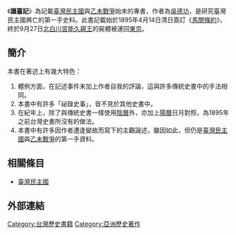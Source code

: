 {{Min-nan
| title     = 讓臺記
| choan-han = 讓臺記
| choan-lo  = Jiōng-tâi-kì
}}
《'''讓臺記'''》為記載[[臺灣民主國|臺灣民主國]]與[[乙未戰爭|乙未戰爭]]始末的專書，作者為[[吳德功|吳德功]]，是研究臺灣民主國興亡的第一手史料。此書記載始於1895年4月14日清日簽訂《[[馬關條約|馬關條約]]》，終於9月27日[[北白川宮能久|北白川宮能久]][[親王|親王]]的屍體被運回[[東京|東京]]。

== 簡介 ==
本書在著述上有幾大特色：
#體例方面，在記述事件末加上作者自我的評論，這與許多傳統史書中的手法相同。
#本書中有許多「祕錄史事」，皆不見於其他史書中。
#在紀年上，除了與傳統史書一樣使用[[陰曆|陰曆]]外，亦加上[[陽曆|陽曆]]日月對照，為1895年之前台灣史書所沒有的做法。
#本書中有許多因作者遭逢變故而寫下的主觀論述，雖因如此，但仍是[[臺灣民主國|臺灣民主國]]與[[乙未戰爭|乙未戰爭]]的第一手資料。
== 相關條目 ==
*[[臺灣民主國|臺灣民主國]]

==外部連結==
{{wikisource|讓臺記}}
{{Historical-book-stub}}
{{台灣歷史相關書籍}}
[[Category:台灣歷史書籍|Category:台灣歷史書籍]]
[[Category:亞洲歷史著作|Category:亞洲歷史著作]]